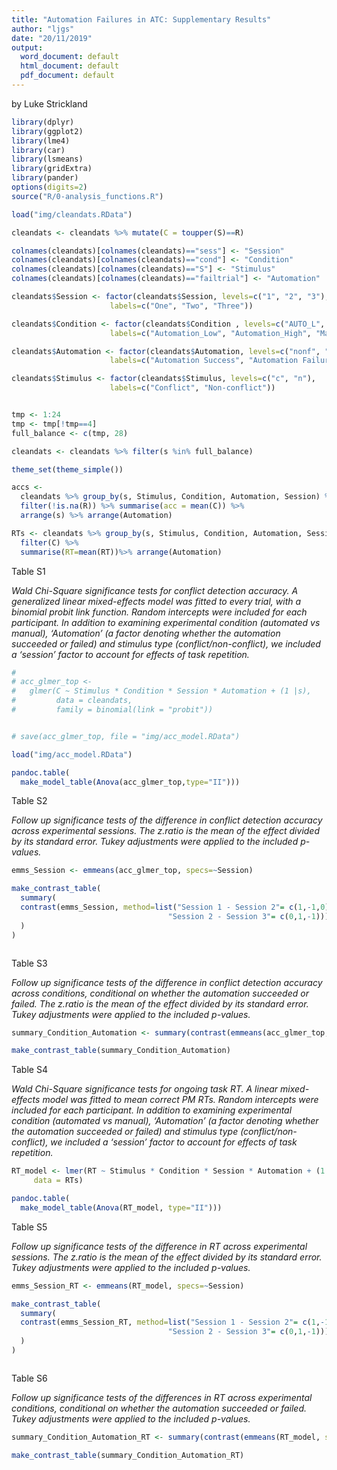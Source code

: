 ```yaml
---
title: "Automation Failures in ATC: Supplementary Results"
author: "ljgs"
date: "20/11/2019"
output:
  word_document: default
  html_document: default
  pdf_document: default
---
```

by Luke Strickland

```r

library(dplyr)
library(ggplot2)
library(lme4)
library(car)
library(lsmeans)
library(gridExtra)
library(pander)
options(digits=2)
source("R/0-analysis_functions.R")

load("img/cleandats.RData")

cleandats <- cleandats %>% mutate(C = toupper(S)==R)

colnames(cleandats)[colnames(cleandats)=="sess"] <- "Session"
colnames(cleandats)[colnames(cleandats)=="cond"] <- "Condition"
colnames(cleandats)[colnames(cleandats)=="S"] <- "Stimulus"
colnames(cleandats)[colnames(cleandats)=="failtrial"] <- "Automation"

cleandats$Session <- factor(cleandats$Session, levels=c("1", "2", "3"),
                      labels=c("One", "Two", "Three"))

cleandats$Condition <- factor(cleandats$Condition , levels=c("AUTO_L", "AUTO_H", "MANUAL"),
                      labels=c("Automation_Low", "Automation_High", "Manual"))

cleandats$Automation <- factor(cleandats$Automation, levels=c("nonf", "fail"),
                      labels=c("Automation Success", "Automation Failure"))

cleandats$Stimulus <- factor(cleandats$Stimulus, levels=c("c", "n"),
                      labels=c("Conflict", "Non-conflict"))


tmp <- 1:24
tmp <- tmp[!tmp==4]
full_balance <- c(tmp, 28) 

cleandats <- cleandats %>% filter(s %in% full_balance)

theme_set(theme_simple())

accs <-
  cleandats %>% group_by(s, Stimulus, Condition, Automation, Session) %>% 
  filter(!is.na(R)) %>% summarise(acc = mean(C)) %>%
  arrange(s) %>% arrange(Automation)

RTs <- cleandats %>% group_by(s, Stimulus, Condition, Automation, Session) %>% 
  filter(C) %>% 
  summarise(RT=mean(RT))%>% arrange(Automation)


```

Table S1

*Wald Chi-Square significance tests for conflict detection accuracy. A generalized linear
mixed-effects model was fitted to every trial, with a binomial probit link 
function. Random intercepts were included for each
participant. In addition to examining experimental condition (automated vs manual),
'Automation' (a factor denoting whether the automation succeeded or failed)
and stimulus type (conflict/non-conflict), 
we included a 'session' factor to account for
effects of task repetition.*

```r
# 
# acc_glmer_top <-
#   glmer(C ~ Stimulus * Condition * Session * Automation + (1 |s),
#         data = cleandats,
#         family = binomial(link = "probit"))


# save(acc_glmer_top, file = "img/acc_model.RData")

load("img/acc_model.RData")

pandoc.table(
  make_model_table(Anova(acc_glmer_top,type="II")))

```

Table S2

*Follow up significance tests of the difference in conflict detection accuracy
across experimental sessions. 
The z.ratio is the mean of the effect divided by its standard error.
Tukey adjustments were applied to the included p-values.*

```r

emms_Session <- emmeans(acc_glmer_top, specs=~Session)

make_contrast_table(
  summary(
  contrast(emms_Session, method=list("Session 1 - Session 2"= c(1,-1,0), 
                                   "Session 2 - Session 3"= c(0,1,-1)))
  )
)



```


Table S3

*Follow up significance tests of the difference in conflict detection accuracy
across conditions, conditional on whether the automation succeeded or failed. 
The z.ratio is the mean of the effect divided by its standard error.
Tukey adjustments were applied to the included p-values.*

```r

summary_Condition_Automation <- summary(contrast(emmeans(acc_glmer_top, specs=~Condition|Automation), method="pairwise"))

make_contrast_table(summary_Condition_Automation)  


```




Table S4

*Wald Chi-Square significance tests for ongoing task RT. A linear
mixed-effects model was fitted to mean correct PM RTs. Random intercepts were included for each
participant. In addition to examining experimental condition (automated vs manual),
'Automation' (a factor denoting whether the automation succeeded or failed)
and stimulus type (conflict/non-conflict), 
we included a 'session' factor to account for
effects of task repetition.*

```r

RT_model <- lmer(RT ~ Stimulus * Condition * Session * Automation + (1 |s),
     data = RTs)

pandoc.table(
  make_model_table(Anova(RT_model, type="II")))

```

Table S5

*Follow up significance tests of the difference in RT
across experimental sessions. 
The z.ratio is the mean of the effect divided by its standard error.
Tukey adjustments were applied to the included p-values.*

```r

emms_Session_RT <- emmeans(RT_model, specs=~Session)

make_contrast_table(
  summary(
  contrast(emms_Session_RT, method=list("Session 1 - Session 2"= c(1,-1,0), 
                                   "Session 2 - Session 3"= c(0,1,-1)))
  )
)



```


Table S6

*Follow up significance tests of the differences in RT across
experimental conditions, conditional on whether the automation
succeeded or failed. Tukey adjustments were applied to the included p-values.*

```r

summary_Condition_Automation_RT <- summary(contrast(emmeans(RT_model, specs=~Condition|Automation), method="pairwise"))

make_contrast_table(summary_Condition_Automation_RT) 

```

